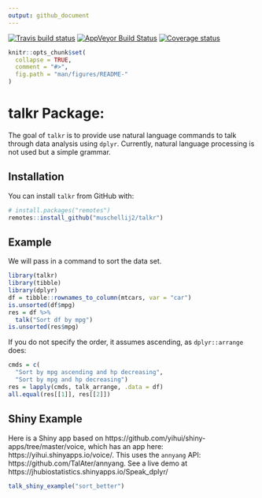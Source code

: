 ```yaml
---
output: github_document
---
```


[![Travis build status](https://travis-ci.com/muschellij2/talkr.svg?branch=master)](https://travis-ci.com/muschellij2/talkr)
[![AppVeyor Build Status](https://ci.appveyor.com/api/projects/status/github/muschellij2/talkr?branch=master&svg=true)](https://ci.appveyor.com/project/muschellij2/talkr)
[![Coverage status](https://codecov.io/gh/muschellij2/talkr/branch/master/graph/badge.svg)](https://codecov.io/gh/muschellij2/talkr)
<!-- README.md is generated from README.Rmd. Please edit that file -->

```r
knitr::opts_chunk$set(
  collapse = TRUE,
  comment = "#>",
  fig.path = "man/figures/README-"
)
```
# talkr Package: 
The goal of `talkr` is to provide use natural language commands to talk through data analysis using `dplyr`.  Currently, natural language processing is not used but a simple grammar.

## Installation

You can install `talkr` from GitHub with:

```r
# install.packages("remotes")
remotes::install_github("muschellij2/talkr")
```

## Example

We will pass in a command to sort the data set.
```r
library(talkr)
library(tibble)
library(dplyr)
df = tibble::rownames_to_column(mtcars, var = "car")
is.unsorted(df$mpg)
res = df %>%
  talk("Sort df by mpg")
is.unsorted(res$mpg)
```



If you do not specify the order, it assumes ascending, as `dplyr::arrange` does:

```r
cmds = c(
  "Sort by mpg ascending and hp decreasing",
  "Sort by mpg and hp decreasing")
res = lapply(cmds, talk_arrange, .data = df)
all.equal(res[[1]], res[[2]])
```


## Shiny Example

Here is a Shiny app based on https://github.com/yihui/shiny-apps/tree/master/voice, which has an app here: https://yihui.shinyapps.io/voice/.  This uses the `annyang` API: https://github.com/TalAter/annyang.  See a live demo at https://jhubiostatistics.shinyapps.io/Speak_dplyr/

```r
talk_shiny_example("sort_better")
```
